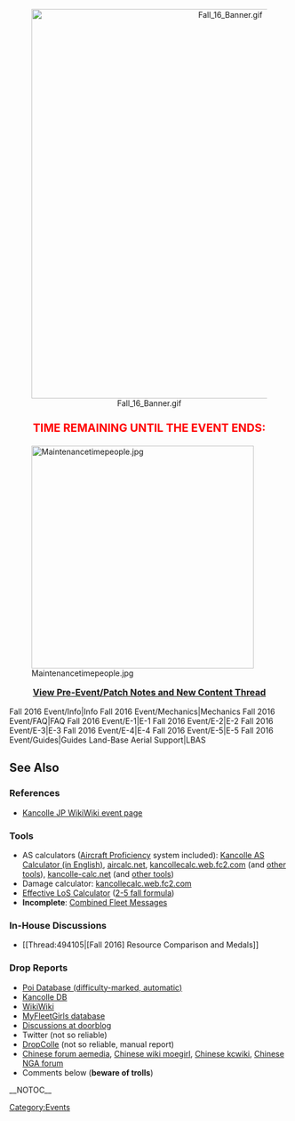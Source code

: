 <div style="text-align:center;">[[File:Fall_16_Banner.gif|700px|center]]</div>

<div style="font-size:20px; color:red; text-align:center; font-weight:bold; margin:24px 0px 10px 0px;">TIME REMAINING UNTIL THE EVENT ENDS:
{{Timer
|time = December 9 2016 11:00:00 +0900
|style = font-weight:bold; color:#f00; font-size:20px;
|data-options="no-leading-zeros"
|endClass = fall-event-end-1
|endText = [[Fall 2016 Event]] ended. Maintenance has begun. Good Work Admirals. 
}}
</div>

[[File:Maintenancetimepeople.jpg|center|400px]]

<div style="font-size:16px; text-align:center; font-weight:bold; margin:0px 0px 0px;">
[http://kancolle.wikia.com/wiki/Thread:489371 View Pre-Event/Patch Notes and New Content Thread]

</div>
<div id="EventTemplate">
<tabview>
Fall 2016 Event/Info|Info
Fall 2016 Event/Mechanics|Mechanics
Fall 2016 Event/FAQ|FAQ
Fall 2016 Event/E-1|E-1
Fall 2016 Event/E-2|E-2
Fall 2016 Event/E-3|E-3
Fall 2016 Event/E-4|E-4
Fall 2016 Event/E-5|E-5
Fall 2016 Event/Guides|Guides
Land-Base Aerial Support|LBAS
</tabview>
</div>

==See Also==
===References===
* [http://wikiwiki.jp/kancolle/?%C8%AF%CE%E1%A1%AA%A1%D6%B4%CF%C2%E2%BA%EE%C0%EF%C2%E8%BB%B0%CB%A1%A1%D7 Kancolle JP WikiWiki event page]

===Tools===
* AS calculators ([[Aircraft Proficiency]] system included): [http://kcascalculator.azurewebsites.net/ Kancolle AS Calculator (in English)], [http://aircalc.net/ aircalc.net], [http://kancollecalc.web.fc2.com/air_supremacy.html kancollecalc.web.fc2.com] (and [http://kancollecalc.web.fc2.com/ other tools]), [http://www.kancolle-calc.net/aircrafts.html kancolle-calc.net] (and [http://www.kancolle-calc.net/ other tools])
* Damage calculator: [http://kancollecalc.web.fc2.com/damage.html kancollecalc.web.fc2.com]
* [http://tsoft-web.com/sub/kancolle/2-5/ Effective LoS Calculator] ([[Line_of_Sight#2-5_fall_formula_.E3.80.90current_de_facto_standard.E3.80.91|2-5 fall formula]])
* '''Incomplete''': [[User:Zel-melon/CMB_Messages|Combined Fleet Messages]]
===In-House Discussions===
* [[Thread:494105|[Fall 2016] Resource Comparison and Medals]]

{{:Fall 2016 Event/Live Streams|collapsed=true}}

===Drop Reports===
* [http://db.kcwiki.moe/drop/ Poi Database (difficulty-marked, automatic)]
* [http://www.kancolle-db.net Kancolle DB]
* [http://wikiwiki.jp/kancolle/?JapaneseMapName WikiWiki]
* [https://myfleet.moe/entire/sta/drop_stage MyFleetGirls database]
* [http://kancolle.doorblog.jp Discussions at doorblog]
* Twitter (not so reliable)
* [http://dropcolle.com/ DropColle] (not so reliable, manual report)
* [http://kancolle.aemedia.org/forum.php?mod=viewthread&tid=xxxx Chinese forum aemedia], [http://zh.moegirl.org/舰队Collection/ChinesrEventName Chinese wiki moegirl], [http://zh.kcwiki.moe/wiki/2015年秋季活动 Chinese kcwiki], [http://nga.178.com/read.php?tid=xxxxx Chinese NGA forum]
* Comments below ('''beware of trolls''')
__NOTOC__
[[Category:Events]]